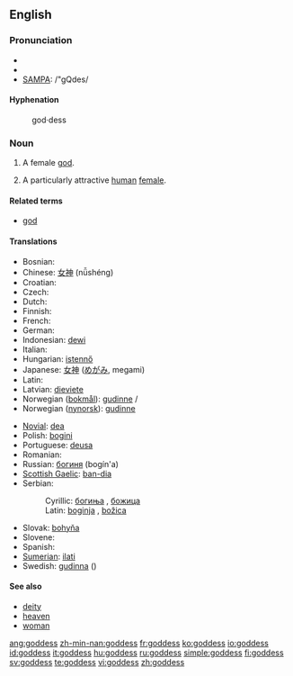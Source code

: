{{see|Goddess}}
==English==

===Pronunciation===
* {{enPR|gŏd'ĕs}}
* {{IPA|/ˈgɒdes/}}
* [[w:SAMPA|SAMPA]]: /"gQdes/

====Hyphenation====
: god&middot;dess

===Noun===
{{en-noun|es}}

# {{context|religion|God}} A female [[god]].
# A particularly attractive [[human]] [[female]].

====Related terms====
* [[god]]

====Translations====
{{top}}
* Bosnian: {{t-|bs|boginja|f}}
* Chinese: [[女神]] (nǚshéng)
* Croatian: {{t-|hr|boginja|f}}
* Czech: {{t+|cs|bohyně|f}}
* Dutch: {{t-|nl|godin}}
* Finnish: {{t-|fi|jumalatar}}
* French: {{t+|fr|déesse|f}}
* German: {{t+|de|Göttin|f}}
* Indonesian: [[dewi]]
* Italian: {{t+|it|dea|f}}
* Hungarian: [[istennő]] {{f}}
* Japanese: [[女神]] ([[めがみ]], megami)
* Latin: {{t+|la|dea|f}}
* Latvian: [[dieviete]] {{f}}
* Norwegian ([[bokmål]]): [[gudinne]] {{m}}/{{f}}
* Norwegian ([[nynorsk]]): [[gudinne]] {{f}}
{{mid}}
* [[Novial]]: [[dea]]
* Polish: [[bogini]] {{f}}
* Portuguese: [[deusa]] {{f}}
* Romanian: {{t|ro|zeiţă|f}}
* Russian: [[богиня]] (bogín'a) {{f}}
* [[Scottish Gaelic]]: [[ban-dia]] {{f}}
* Serbian:
*: Cyrillic: [[богиња#Serbian|богиња]] {{f}}, [[божица]] {{f}}
*: Latin: [[boginja#Serbian|boginja]] {{f}}, [[božica]] {{f}}
* Slovak: [[bohyňa]] {{f}}
* Slovene: {{t+|sl|boginja|f}}
* Spanish: {{t-|es|diosa|f}}
* [[Sumerian]]: [[ilati]]
* Swedish: [[gudinna]] {{c}} ({{f}})
{{bottom}}

====See also====
* [[deity]]
* [[heaven]]
* [[woman]]

[[ang:goddess]]
[[zh-min-nan:goddess]]
[[fr:goddess]]
[[ko:goddess]]
[[io:goddess]]
[[id:goddess]]
[[it:goddess]]
[[hu:goddess]]
[[ru:goddess]]
[[simple:goddess]]
[[fi:goddess]]
[[sv:goddess]]
[[te:goddess]]
[[vi:goddess]]
[[zh:goddess]]